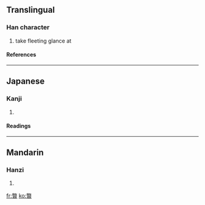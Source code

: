 ==Translingual==
===Han character===
{{Han char|rn=72|rad=日|as=12|sn=16|four=|canj=火大日 (FKA)}}
# take fleeting glance at
====References====
{{Han ref|kx=0499.440|dkj=14155|dj=0869.150|hdz=21536.070|uh=66BC|ud=26300}}

----
==Japanese==
===Kanji===
{{ja-kanji|grade=|rs=日12}}
# {{defn|Japanese}} 
====Readings====
{{ja-readings|on=[[へつ]] (hetsu), [[へち]] (hechi)|kun=}}

----
==Mandarin==
===Hanzi===
{{cmn-hanzi|pin=[[piē]] (pie1)|wg=p'ieh<sup>1</sup>}}
# {{defn|Mandarin}}

[[fr:暼]]
[[ko:暼]]
